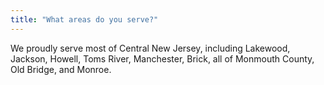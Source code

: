 ```yaml
---
title: "What areas do you serve?"
---
```


We proudly serve most of Central New Jersey, including Lakewood, Jackson, Howell, Toms River, Manchester, Brick, all of Monmouth County, Old Bridge, and Monroe.
